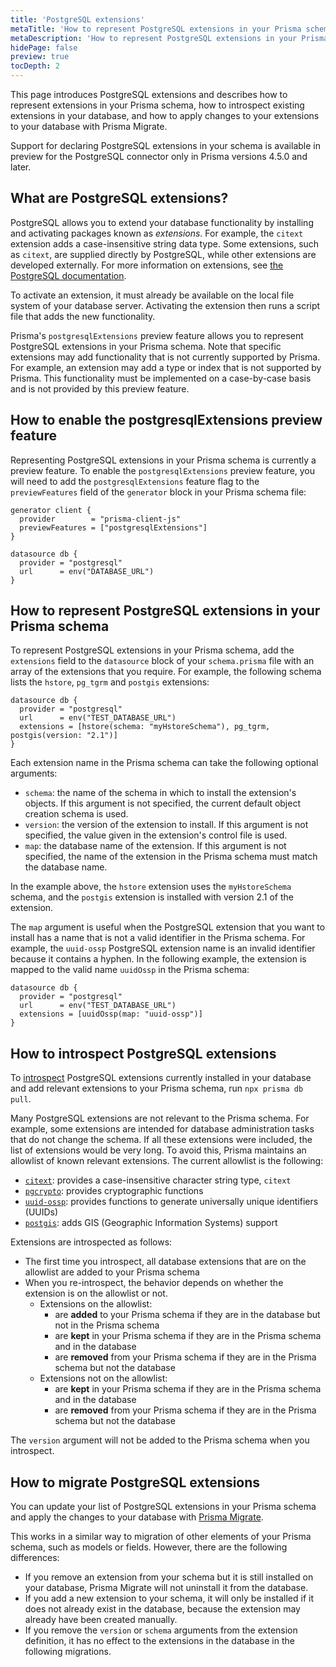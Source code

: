 ```yaml
---
title: 'PostgreSQL extensions'
metaTitle: 'How to represent PostgreSQL extensions in your Prisma schema'
metaDescription: 'How to represent PostgreSQL extensions in your Prisma scheme, introspect extensions in your database, and apply changes to extensions with Prisma Migrate'
hidePage: false
preview: true
tocDepth: 2
---
```


<TopBlock>

This page introduces PostgreSQL extensions and describes how to represent extensions in your Prisma schema, how to introspect existing extensions in your database, and how to apply changes to your extensions to your database with Prisma Migrate.

<Admonition type="warning">

Support for declaring PostgreSQL extensions in your schema is available in preview for the PostgreSQL connector only in Prisma versions 4.5.0 and later.

</Admonition>

</TopBlock>

## What are PostgreSQL extensions?

PostgreSQL allows you to extend your database functionality by installing and activating packages known as _extensions_. For example, the `citext` extension adds a case-insensitive string data type. Some extensions, such as `citext`, are supplied directly by PostgreSQL, while other extensions are developed externally. For more information on extensions, see [the PostgreSQL documentation](https://www.postgresql.org/docs/current/sql-createextension.html).

To activate an extension, it must already be available on the local file system of your database server. Activating the extension then runs a script file that adds the new functionality.

Prisma's `postgresqlExtensions` preview feature allows you to represent PostgreSQL extensions in your Prisma schema. Note that specific extensions may add functionality that is not currently supported by Prisma. For example, an extension may add a type or index that is not supported by Prisma. This functionality must be implemented on a case-by-case basis and is not provided by this preview feature.

## How to enable the <inlinecode>postgresqlExtensions</inlinecode> preview feature

Representing PostgreSQL extensions in your Prisma schema is currently a preview feature. To enable the `postgresqlExtensions` preview feature, you will need to add the `postgresqlExtensions` feature flag to the `previewFeatures` field of the `generator` block in your Prisma schema file:

```prisma file=schema.prisma highlight=3;add
generator client {
  provider        = "prisma-client-js"
  previewFeatures = ["postgresqlExtensions"]
}

datasource db {
  provider = "postgresql"
  url      = env("DATABASE_URL")
}
```

## How to represent PostgreSQL extensions in your Prisma schema

To represent PostgreSQL extensions in your Prisma schema, add the `extensions` field to the `datasource` block of your `schema.prisma` file with an array of the extensions that you require. For example, the following schema lists the `hstore`, `pg_tgrm` and `postgis` extensions:

```prisma file=schema.prisma
datasource db {
  provider = "postgresql"
  url      = env("TEST_DATABASE_URL")
  extensions = [hstore(schema: "myHstoreSchema"), pg_tgrm, postgis(version: "2.1")]
}
```

Each extension name in the Prisma schema can take the following optional arguments:

- `schema`: the name of the schema in which to install the extension's objects. If this argument is not specified, the current default object creation schema is used.
- `version`: the version of the extension to install. If this argument is not specified, the value given in the extension's control file is used.
- `map`: the database name of the extension. If this argument is not specified, the name of the extension in the Prisma schema must match the database name.

In the example above, the `hstore` extension uses the `myHstoreSchema` schema, and the `postgis` extension is installed with version 2.1 of the extension.

The `map` argument is useful when the PostgreSQL extension that you want to install has a name that is not a valid identifier in the Prisma schema. For example, the `uuid-ossp` PostgreSQL extension name is an invalid identifier because it contains a hyphen. In the following example, the extension is mapped to the valid name `uuidOssp` in the Prisma schema:

```prisma file=schema.prisma
datasource db {
  provider = "postgresql"
  url      = env("TEST_DATABASE_URL")
  extensions = [uuidOssp(map: "uuid-ossp")]
}
```

## How to introspect PostgreSQL extensions

To [introspect](/concepts/components/introspection) PostgreSQL extensions currently installed in your database and add relevant extensions to your Prisma schema, run `npx prisma db pull`.

Many PostgreSQL extensions are not relevant to the Prisma schema. For example, some extensions are intended for database administration tasks that do not change the schema. If all these extensions were included, the list of extensions would be very long. To avoid this, Prisma maintains an allowlist of known relevant extensions. The current allowlist is the following:

- [`citext`](https://www.postgresql.org/docs/current/citext.html): provides a case-insensitive character string type, `citext`
- [`pgcrypto`](https://www.postgresql.org/docs/current/pgcrypto.html): provides cryptographic functions
- [`uuid-ossp`](https://www.postgresql.org/docs/current/uuid-ossp.html): provides functions to generate universally unique identifiers (UUIDs)
- [`postgis`](https://postgis.net/): adds GIS (Geographic Information Systems) support

Extensions are introspected as follows:

- The first time you introspect, all database extensions that are on the allowlist are added to your Prisma schema
- When you re-introspect, the behavior depends on whether the extension is on the allowlist or not.
  - Extensions on the allowlist:
    - are **added** to your Prisma schema if they are in the database but not in the Prisma schema
    - are **kept** in your Prisma schema if they are in the Prisma schema and in the database
    - are **removed** from your Prisma schema if they are in the Prisma schema but not the database
  - Extensions not on the allowlist:
    - are **kept** in your Prisma schema if they are in the Prisma schema and in the database
    - are **removed** from your Prisma schema if they are in the Prisma schema but not the database

The `version` argument will not be added to the Prisma schema when you introspect.

## How to migrate PostgreSQL extensions

You can update your list of PostgreSQL extensions in your Prisma schema and apply the changes to your database with [Prisma Migrate](/concepts/components/prisma-migrate).

This works in a similar way to migration of other elements of your Prisma schema, such as models or fields. However, there are the following differences:

- If you remove an extension from your schema but it is still installed on your database, Prisma Migrate will not uninstall it from the database.
- If you add a new extension to your schema, it will only be installed if it does not already exist in the database, because the extension may already have been created manually.
- If you remove the `version` or `schema` arguments from the extension definition, it has no effect to the extensions in the database in the following migrations.
